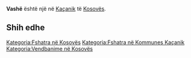 {{Fshat në 
 | Emri                = Vashë
 | EmriAlt                = 
 | NAME_SHORT_FORM=      
 | NAME_GENERIC=      
 | NAME_SORT_NAME_RO=      VASHE
 | FULL_NAME_RO = Vashë
 | FULL_NAME_ND_RO=Vashe
 | SORT_NAME_RG=VASHE
 | FULL_NAME_RG=Vashë
 | FULL_NAME_ND_RG=Vashe
 | SRP_NAME_SHORT_FORM=      
 | SRP_NAME_GENERIC=      
 | SRP_NAME_SORT_NAME_RO=      
 | SRP_FULL_NAME_RO = 
 | SRP_FULL_NAME_ND_RO=
 | SRP_SORT_NAME_RG=
 | SRP_FULL_NAME_RG=
 | SRP_FULL_NAME_ND_RG=
 | Emri (Rasa dhanore) = 
 | Figura              = 
 | Shteti              = Kosovo
 | Komuna              = Kaçanik
 | Kodi postar         = 
 | Sipërfaqja          = 

 | Popullsia           = 

 | Regj. i popullsisë  = 
 | Dend. e popullsisë  = 
 | Faqja zyrtare       = 
 <!--- Koordinatat ----> 
 | Gjerësia            = 42.550556
 | Gjatësia            = 20.9275
 | Lartësia            = 
}}
'''Vashë''' është një [[]] në [[Kaçanik]] të [[Kosovës]].

<!-- == Gjeografia == -->
<!-- == Historia == -->
<!-- == Demografia == -->
== Shih edhe ==
{{Komuna Kaçanik}}
{{Kosovo-Administrata-Cung}}

[[Kategoria:Fshatra në Kosovës]]
[[Kategoria:Fshatra në Kommunes Kaçanik]]
[[Kategoria:Vendbanime në Kosovës]]